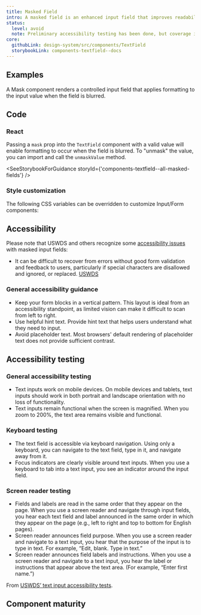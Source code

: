 ```yaml
---
title: Masked Field
intro: A masked field is an enhanced input field that improves readability by providing visual and non-visual cues to a user about the expected value.
status:
  level: avoid
  note: Preliminary accessibility testing has been done, but coverage is incomplete.
core:
  githubLink: design-system/src/components/TextField
  storybookLink: components-textfield--docs
---
```



## Examples

A Mask component renders a controlled input field that applies formatting to the input value when the field is blurred.

<StorybookExample componentName="text-field" storyId="components-textfield--all-masked-fields" />

## Code

### React

Passing a `mask` prop into the `TextField` component with a valid value will
enable formatting to occur when the field is blurred. To "unmask" the
value, you can import and call the `unmaskValue` method.

<SeeStorybookForGuidance storyId={'components-textfield--all-masked-fields'} />

### Style customization

The following CSS variables can be overridden to customize Input/Form components:

<ComponentThemeOptions componentname="text-input" />

## Accessibility
Please note that USWDS and others recognize some [accessibility issues](https://designsystem.digital.gov/components/input-mask/#known-issues) with masked input fields:
- It can be difficult to recover from errors without good form validation and feedback to users, particularly if special characters are disallowed and ignored, or replaced. [USWDS](https://github.com/uswds/uswds/issues/5481)

### General accessibility guidance
- Keep your form blocks in a vertical pattern. This layout is ideal from an accessibility standpoint, as limited vision can make it difficult to scan from left to right.
- Use helpful hint text. Provide hint text that helps users understand what they need to input.
- Avoid placeholder text. Most browsers' default rendering of placeholder text does not provide sufficient contrast.

## Accessibility testing

### General accessibility testing
- Text inputs work on mobile devices. On mobile devices and tablets, text inputs should work in both portrait and landscape orientation with no loss of functionality.
- Text inputs remain functional when the screen is magnified. When you zoom to 200%, the text area remains visible and functional.

### Keyboard testing
- The text field is accessible via keyboard navigation. Using only a keyboard, you can navigate to the text field, type in it, and navigate away from it.
- Focus indicators are clearly visible around text inputs. When you use a keyboard to tab into a text input, you see an indicator around the input field.

### Screen reader testing
- Fields and labels are read in the same order that they appear on the page. When you use a screen reader and navigate through input fields, you hear each text field and label announced in the same order in which they appear on the page (e.g., left to right and top to bottom for English pages).
- Screen reader announces field purpose. When you use a screen reader and navigate to a text input, you hear that the purpose of the input is to type in text. For example, “Edit, blank. Type in text.”
- Screen reader announces field labels and instructions. When you use a screen reader and navigate to a text input, you hear the label or instructions that appear above the text area. (For example, “Enter first name.”)

From [USWDS’ text input accessibility tests](https://designsystem.digital.gov/components/text-input/accessibility-tests/).

## Component maturity

<MaturityChecklist
  a11yStandards={true}
  color={true}
  forcedColors={true}
  screenReaders={false}
  keyboardNavigable={true}
  storybook={true}
  responsive={true}
  spanish={null}
  completeUiKit={false}
  responsiveUiKit={false}
  tokensInCode={true}
  tokensInSketch={true}
/>
